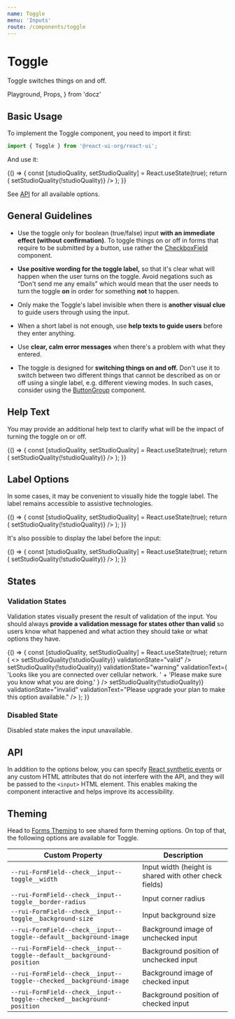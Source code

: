 ```yaml
---
name: Toggle
menu: 'Inputs'
route: /components/toggle
---
```


# Toggle

Toggle switches things on and off.

  Playground,
  Props,
} from 'docz'

## Basic Usage

To implement the Toggle component, you need to import it first:

```js
import { Toggle } from '@react-ui-org/react-ui';
```

And use it:

<Playground>
  {() => {
    const [studioQuality, setStudioQuality] = React.useState(true);
    return (
      <Toggle
        checked={studioQuality}
        label="Listen in studio quality"
        onChange={() => setStudioQuality(!studioQuality)}
      />
    );
  }}
</Playground>

See [API](#api) for all available options.

## General Guidelines

- Use the toggle only for boolean (true/false) input **with an immediate effect
  (without confirmation)**. To toggle things on or off in forms that require to
  be submitted by a button, use rather the
  [CheckboxField](/components/checkbox-field) component.

- **Use positive wording for the toggle label,** so that it's clear what will
  happen when the user turns on the toggle. Avoid negations such as “Don't send
  me any emails” which would mean that the user needs to turn the toggle **on**
  in order for something **not** to happen.

- Only make the Toggle's label invisible when there is **another visual clue**
  to guide users through using the input.

- When a short label is not enough, use **help texts to guide users** before
  they enter anything.

- Use **clear, calm error messages** when there's a problem with what they
  entered.

- The toggle is designed for **switching things on and off.** Don't use it to
  switch between two different things that cannot be described as on or off
  using a single label, e.g. different viewing modes. In such cases, consider
  using the [ButtonGroup](/components/button-group) component.

## Help Text

You may provide an additional help text to clarify what will be the impact of
turning the toggle on or off.

<Playground>
  {() => {
    const [studioQuality, setStudioQuality] = React.useState(true);
    return (
      <Toggle
        checked={studioQuality}
        helpText={
          'Unrivaled audio quality. Uses the MQA audio format. '
          + 'Transfers a lot of data.'
        }
        label="Listen in studio quality"
        onChange={() => setStudioQuality(!studioQuality)}
      />
    );
  }}
</Playground>

## Label Options

In some cases, it may be convenient to visually hide the toggle label. The label
remains accessible to assistive technologies.

<Playground>
  {() => {
    const [studioQuality, setStudioQuality] = React.useState(true);
    return (
      <Toggle
        checked={studioQuality}
        isLabelVisible={false}
        label="You cannot see this"
        onChange={() => setStudioQuality(!studioQuality)}
      />
    );
  }}
</Playground>

It's also possible to display the label before the input:

<Playground>
  {() => {
    const [studioQuality, setStudioQuality] = React.useState(true);
    return (
      <Toggle
        checked={studioQuality}
        label="Listen in studio quality"
        labelPosition="before"
        onChange={() => setStudioQuality(!studioQuality)}
      />
    );
  }}
</Playground>

## States

### Validation States

Validation states visually present the result of validation of the input. You
should always **provide a validation message for states other than valid** so
users know what happened and what action they should take or what options they
have.

<Playground>
  {() => {
    const [studioQuality, setStudioQuality] = React.useState(true);
    return (
      <>
        <Toggle
          checked={studioQuality}
          label="Listen in studio quality"
          onChange={() => setStudioQuality(!studioQuality)}
          validationState="valid"
        />
        <Toggle
          checked={studioQuality}
          label="Listen in studio quality"
          onChange={() => setStudioQuality(!studioQuality)}
          validationState="warning"
          validationText={
            'Looks like you are connected over cellular network. '
            + 'Please make sure you know what you are doing.'
          }
        />
        <Toggle
          checked={studioQuality}
          label="Listen in studio quality"
          onChange={() => setStudioQuality(!studioQuality)}
          validationState="invalid"
          validationText="Please upgrade your plan to make this option available."
        />
      </>
    );
  }}
</Playground>

### Disabled State

Disabled state makes the input unavailable.

<Playground>
  <Toggle label="Disabled toggle" disabled />
  <Toggle
    label="Disabled toggle, checked"
    disabled
    checked
  />
</Playground>

## API

In addition to the options below, you can specify [React synthetic events] or
any custom HTML attributes that do not interfere with the API, and they will be
passed to the `<input>` HTML element. This enables making the component
interactive and helps improve its accessibility.

<Props table of={Toggle} />

## Theming

Head to [Forms Theming](/customize/theming/forms) to see shared form theming
options. On top of that, the following options are available for Toggle.

| Custom Property                                                    | Description                                    |
|--------------------------------------------------------------------|------------------------------------------------|
| `--rui-FormField--check__input--toggle__width`             | Input width (height is shared with other check fields) |
| `--rui-FormField--check__input--toggle__border-radius`             | Input corner radius                            |
| `--rui-FormField--check__input--toggle__background-size`           | Input background size                          |
| `--rui-FormField--check__input--toggle--default__background-image` | Background image of unchecked input            |
| `--rui-FormField--check__input--toggle--default__background-position` | Background position of unchecked input      |
| `--rui-FormField--check__input--toggle--checked__background-image` | Background image of checked input              |
| `--rui-FormField--check__input--toggle--checked__background-position` | Background position of checked input        |

[React synthetic events]: https://reactjs.org/docs/events.html
